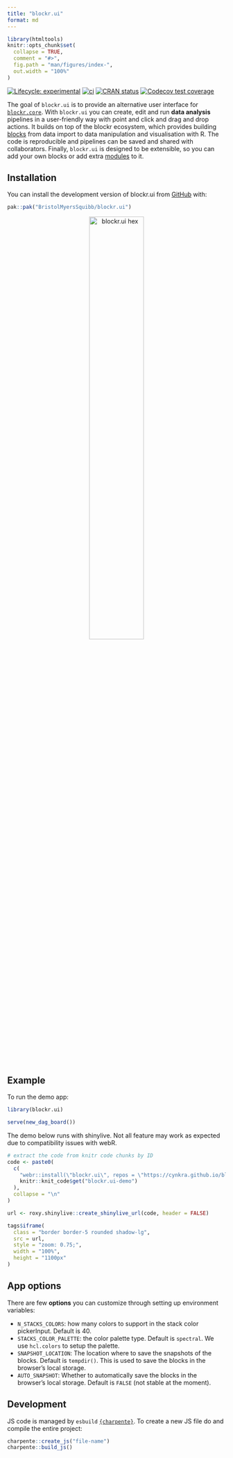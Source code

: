 ```yaml
---
title: "blockr.ui"
format: md
---
```


<!-- index.md is generated from index.Rmd. Please edit that file -->

```r
library(htmltools)
knitr::opts_chunk$set(
  collapse = TRUE,
  comment = "#>",
  fig.path = "man/figures/index-",
  out.width = "100%"
)
```

<!-- badges: start -->
[![Lifecycle: experimental](https://img.shields.io/badge/lifecycle-experimental-orange.svg)](https://lifecycle.r-lib.org/articles/stages.html#experimental)
[![ci](https://github.com/cynkra/blockr.ui/actions/workflows/ci.yml/badge.svg)](https://github.com/cynkra/blockr.ui/actions/workflows/ci.yml)
[![CRAN status](https://www.r-pkg.org/badges/version/blockr.ui)](https://CRAN.R-project.org/package=blockr.ui)
[![Codecov test coverage](https://codecov.io/gh/cynkra/blockr.ui/graph/badge.svg)](https://app.codecov.io/gh/cynkra/blockr.ui)
<!-- badges: end -->

The goal of `blockr.ui` is to provide an alternative user interface for [`blockr.core`](https://bristolmyerssquibb.github.io/blockr.core/). With `blockr.ui` you can create, edit and run __data analysis__ pipelines in a user-friendly way with point and click and drag and drop actions. It builds on top of the blockr ecosystem, which provides building [blocks](https://github.com/BristolMyersSquibb/blockr.core/?tab=readme-ov-file#extending-blockr) from data import to data manipulation and visualisation with R. The code is reproducible and pipelines can be saved and shared with collaborators. Finally, `blockr.ui` is designed to be extensible, so you can add your own blocks or add extra [modules](https://bristolmyerssquibb.github.io/blockr.ui/articles/app-modules.html) to it.

## Installation

You can install the development version of blockr.ui from [GitHub](https://github.com/) with:

``` r
pak::pak("BristolMyersSquibb/blockr.ui")
```

<p style="text-align: center;">
![](./man/figures/hex.png){width="50%" alt="blockr.ui hex"}
</p>

## Example

To run the demo app:

```r
library(blockr.ui)

serve(new_dag_board())
```

::: {.callout-note}
The demo below runs with shinylive. Not all feature may work as expected due to compatibility issues with webR.
:::

```r
# extract the code from knitr code chunks by ID
code <- paste0(
  c(
    "webr::install(\"blockr.ui\", repos = \"https://cynkra.github.io/blockr.webR/\")",
    knitr::knit_code$get("blockr.ui-demo")
  ),
  collapse = "\n"
)

url <- roxy.shinylive::create_shinylive_url(code, header = FALSE)
```

```r
tags$iframe(
  class = "border border-5 rounded shadow-lg",
  src = url,
  style = "zoom: 0.75;",
  width = "100%",
  height = "1100px"
)
```

## App options

There are few __options__ you can customize through setting up environment variables:

- `N_STACKS_COLORS`: how many colors to support in the stack color pickerInput. Default is 40.
- `STACKS_COLOR_PALETTE`: the color palette type. Default is `spectral`. We use `hcl.colors` to setup
the palette.
- `SNAPSHOT_LOCATION`: The location where to save the snapshots of the blocks. Default is `tempdir()`. This is used to save the blocks in the browser's local storage.
- `AUTO_SNAPSHOT`: Whether to automatically save the blocks in the browser's local storage. Default is `FALSE` (not stable at the moment).

## Development

JS code is managed by `esbuild` [`{charpente}`](https://github.com/RinteRface/charpente?tab=readme-ov-file#using-esbuild-and-mocha). To create a new JS file do and compile the entire project:

```r
charpente::create_js("file-name")
charpente::build_js()
```
